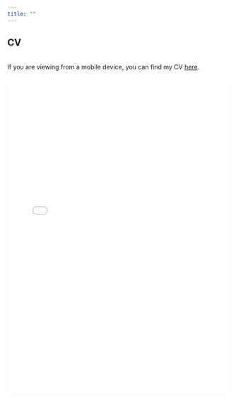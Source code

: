 ```yaml
---
title: ""
---
```


## CV

<br> If you are viewing from a mobile device, you can find my CV [here](https://shawnmazdey.github.io/external_docs/CV/Mazdeyasnan_Shawn_CV.pdf). <br> <br>

<center>

<embed src="external_docs/CV/Mazdeyasnan_Shawn_CV.pdf" width="100%" height="700px"/>

</center>
